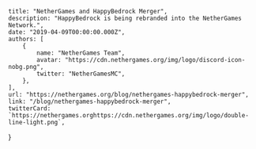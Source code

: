	title: "NetherGames and HappyBedrock Merger",
	description: "HappyBedrock is being rebranded into the NetherGames Network.",
	date: "2019-04-09T00:00:00.000Z",
	authors: [
		{
			name: "NetherGames Team",
			avatar: "https://cdn.nethergames.org/img/logo/discord-icon-nobg.png",
			twitter: "NetherGamesMC",
		},
	],
	url: "https://nethergames.org/blog/nethergames-happybedrock-merger",
	link: "/blog/nethergames-happybedrock-merger",
	twitterCard: `https://nethergames.orghttps://cdn.nethergames.org/img/logo/double-line-light.png`,
}
